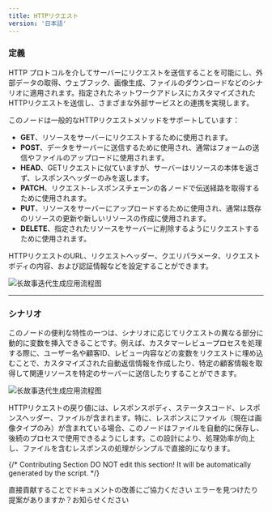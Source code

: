 ```yaml
---
title: HTTPリクエスト
version: '日本語'
---
```


### 定義

HTTP プロトコルを介してサーバーにリクエストを送信することを可能にし、外部データの取得、ウェブフック、画像生成、ファイルのダウンロードなどのシナリオに適用されます。指定されたネットワークアドレスにカスタマイズされたHTTPリクエストを送信し、さまざまな外部サービスとの連携を実現します。

このノードは一般的なHTTPリクエストメソッドをサポートしています：

* **GET**、リソースをサーバーにリクエストするために使用されます。
* **POST**、データをサーバーに送信するために使用され、通常はフォームの送信やファイルのアップロードに使用されます。
* **HEAD**、GETリクエストに似ていますが、サーバーはリソースの本体を返さず、レスポンスヘッダーのみを返します。
* **PATCH**、リクエスト-レスポンスチェーンの各ノードで伝送経路を取得するために使用されます。
* **PUT**、リソースをサーバーにアップロードするために使用され、通常は既存のリソースの更新や新しいリソースの作成に使用されます。
* **DELETE**、指定されたリソースをサーバーに削除するようにリクエストするために使用されます。

HTTPリクエストのURL、リクエストヘッダー、クエリパラメータ、リクエストボディの内容、および認証情報などを設定することができます。

<Frame caption="HTTP リクエスト設定">
  <img src="https://assets-docs.dify.ai/dify-enterprise-mintlify/jp/guides/workflow/node/5ca7d5e264e2377bc81333d6666b70dc.png" alt="长故事迭代生成应用流程图" />
</Frame>


***

### シナリオ

このノードの便利な特性の一つは、シナリオに応じてリクエストの異なる部分に動的に変数を挿入できることです。例えば、カスタマーレビュープロセスを処理する際に、ユーザー名や顧客ID、レビュー内容などの変数をリクエストに埋め込むことで、カスタマイズされた自動返信情報を作成したり、特定の顧客情報を取得して関連リソースを特定のサーバーに送信したりすることができます。

<Frame caption="カスタマーレビューの分類">
  <img src="https://assets-docs.dify.ai/dify-enterprise-mintlify/jp/guides/workflow/node/090975269f8998f906c5636dde8d9540.png" alt="长故事迭代生成应用流程图" />
</Frame>

HTTPリクエストの戻り値には、レスポンスボディ、ステータスコード、レスポンスヘッダー、ファイルが含まれます。特に、レスポンスにファイル（現在は画像タイプのみ）が含まれている場合、このノードはファイルを自動的に保存し、後続のプロセスで使用できるようにします。この設計により、処理効率が向上し、ファイルを含むレスポンスの処理がシンプルで直接的になります。

{/*
Contributing Section
DO NOT edit this section!
It will be automatically generated by the script.
*/}

<CardGroup cols="2">
    <Card
        title="このページを編集する"
        icon="pen-to-square"
        href="https://github.com/langgenius/dify-docs-mintlify/edit/main/ja-jp/guides/workflow/node/http-request.mdx"
    >
        直接貢献することでドキュメントの改善にご協力ください
    </Card>
    <Card
        title="問題を報告する"
        icon="github"
        href="https://github.com/langgenius/dify-docs-mintlify/issues/new?title=ドキュメントの問題%3A%20requ&body=%23%23%20問題の説明%0A%3C%21--%20発見した問題について簡単に説明してください%20--%3E%0A%0A%23%23%20ページリンク%0Ahttps%3A%2F%2Fgithub.com%2Flanggenius%2Fdify-docs-mintlify%2Fblob%2Fmain%2Fja-jp/guides/workflow/node%2Fhttp-request.mdx%0A%0A%23%23%20提案される変更%0A%3C%21--%20特定の変更案がある場合は、ここで説明してください%20--%3E%0A%0A%3C%21--%20ドキュメントの品質向上にご協力いただきありがとうございます！%20--%3E"
    >
        エラーを見つけたり提案がありますか？お知らせください
    </Card>
</CardGroup>
